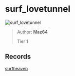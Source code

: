 
# surf_lovetunnel

![surf_lovetunnel](https://raw.githubusercontent.com/Sayt123/SurfMapPics/Maps-and-bonuses/csgo/surf_lovetunnel.jpg)

> Author: **Maz64**
>
> Tier 1

## Records

[surfheaven](https://surfheaven.eu/map/surf_lovetunnel)
